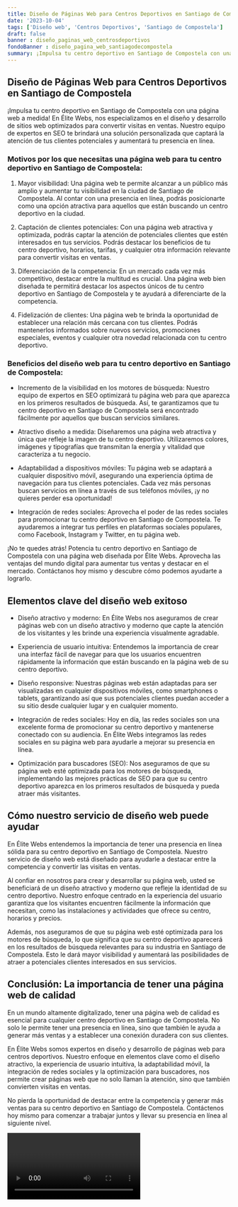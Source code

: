 ```yaml
---
title: Diseño de Páginas Web para Centros Deportivos en Santiago de Compostela
date: '2023-10-04'
tags: ['Diseño web', 'Centros Deportivos', 'Santiago de Compostela']
draft: false
banner : diseño_paginas_web_centrosdeportivos
fondoBanner : diseño_pagina_web_santiagodecompostela
summary: ¡Impulsa tu centro deportivo en Santiago de Compostela con una página web a medida! En Élite Webs, nos especializamos en el diseño y desarrollo de sitios web optimizados para convertir visitas en ventas. Nuestro equipo de expertos en SEO te brindará una solución personalizada que captará la atención de tus clientes potenciales y aumentará tu presencia en línea.
---
```


## Diseño de Páginas Web para Centros Deportivos en Santiago de Compostela

¡Impulsa tu centro deportivo en Santiago de Compostela con una página web a medida! En Élite Webs, nos especializamos en el diseño y desarrollo de sitios web optimizados para convertir visitas en ventas. Nuestro equipo de expertos en SEO te brindará una solución personalizada que captará la atención de tus clientes potenciales y aumentará tu presencia en línea.

### Motivos por los que necesitas una página web para tu centro deportivo en Santiago de Compostela:

1. Mayor visibilidad: Una página web te permite alcanzar a un público más amplio y aumentar tu visibilidad en la ciudad de Santiago de Compostela. Al contar con una presencia en línea, podrás posicionarte como una opción atractiva para aquellos que están buscando un centro deportivo en la ciudad.

2. Captación de clientes potenciales: Con una página web atractiva y optimizada, podrás captar la atención de potenciales clientes que estén interesados en tus servicios. Podrás destacar los beneficios de tu centro deportivo, horarios, tarifas, y cualquier otra información relevante para convertir visitas en ventas.

3. Diferenciación de la competencia: En un mercado cada vez más competitivo, destacar entre la multitud es crucial. Una página web bien diseñada te permitirá destacar los aspectos únicos de tu centro deportivo en Santiago de Compostela y te ayudará a diferenciarte de la competencia.

4. Fidelización de clientes: Una página web te brinda la oportunidad de establecer una relación más cercana con tus clientes. Podrás mantenerlos informados sobre nuevos servicios, promociones especiales, eventos y cualquier otra novedad relacionada con tu centro deportivo.

### Beneficios del diseño web para tu centro deportivo en Santiago de Compostela:

- Incremento de la visibilidad en los motores de búsqueda: Nuestro equipo de expertos en SEO optimizará tu página web para que aparezca en los primeros resultados de búsqueda. Así, te garantizamos que tu centro deportivo en Santiago de Compostela será encontrado fácilmente por aquellos que buscan servicios similares.

- Atractivo diseño a medida: Diseñaremos una página web atractiva y única que refleje la imagen de tu centro deportivo. Utilizaremos colores, imágenes y tipografías que transmitan la energía y vitalidad que caracteriza a tu negocio.

- Adaptabilidad a dispositivos móviles: Tu página web se adaptará a cualquier dispositivo móvil, asegurando una experiencia óptima de navegación para tus clientes potenciales. Cada vez más personas buscan servicios en línea a través de sus teléfonos móviles, ¡y no quieres perder esa oportunidad!

- Integración de redes sociales: Aprovecha el poder de las redes sociales para promocionar tu centro deportivo en Santiago de Compostela. Te ayudaremos a integrar tus perfiles en plataformas sociales populares, como Facebook, Instagram y Twitter, en tu página web.

¡No te quedes atrás! Potencia tu centro deportivo en Santiago de Compostela con una página web diseñada por Élite Webs. Aprovecha las ventajas del mundo digital para aumentar tus ventas y destacar en el mercado. Contáctanos hoy mismo y descubre cómo podemos ayudarte a lograrlo.

<GifSeo />

<Cta />

## Elementos clave del diseño web exitoso

- Diseño atractivo y moderno: En Élite Webs nos aseguramos de crear páginas web con un diseño atractivo y moderno que capte la atención de los visitantes y les brinde una experiencia visualmente agradable.

- Experiencia de usuario intuitiva: Entendemos la importancia de crear una interfaz fácil de navegar para que los usuarios encuentren rápidamente la información que están buscando en la página web de su centro deportivo.

- Diseño responsive: Nuestras páginas web están adaptadas para ser visualizadas en cualquier dispositivos móviles, como smartphones o tablets, garantizando así que sus potenciales clientes puedan acceder a su sitio desde cualquier lugar y en cualquier momento.

- Integración de redes sociales: Hoy en día, las redes sociales son una excelente forma de promocionar su centro deportivo y mantenerse conectado con su audiencia. En Élite Webs integramos las redes sociales en su página web para ayudarle a mejorar su presencia en línea.

- Optimización para buscadores (SEO): Nos aseguramos de que su página web esté optimizada para los motores de búsqueda, implementando las mejores prácticas de SEO para que su centro deportivo aparezca en los primeros resultados de búsqueda y pueda atraer más visitantes.

## Cómo nuestro servicio de diseño web puede ayudar

En Élite Webs entendemos la importancia de tener una presencia en línea sólida para su centro deportivo en Santiago de Compostela. Nuestro servicio de diseño web está diseñado para ayudarle a destacar entre la competencia y convertir las visitas en ventas.

Al confiar en nosotros para crear y desarrollar su página web, usted se beneficiará de un diseño atractivo y moderno que refleje la identidad de su centro deportivo. Nuestro enfoque centrado en la experiencia del usuario garantiza que los visitantes encuentren fácilmente la información que necesitan, como las instalaciones y actividades que ofrece su centro, horarios y precios.

Además, nos aseguramos de que su página web esté optimizada para los motores de búsqueda, lo que significa que su centro deportivo aparecerá en los resultados de búsqueda relevantes para su industria en Santiago de Compostela. Esto le dará mayor visibilidad y aumentará las posibilidades de atraer a potenciales clientes interesados en sus servicios.

## Conclusión: La importancia de tener una página web de calidad

En un mundo altamente digitalizado, tener una página web de calidad es esencial para cualquier centro deportivo en Santiago de Compostela. No solo le permite tener una presencia en línea, sino que también le ayuda a generar más ventas y a establecer una conexión duradera con sus clientes.

En Élite Webs somos expertos en diseño y desarrollo de páginas web para centros deportivos. Nuestro enfoque en elementos clave como el diseño atractivo, la experiencia de usuario intuitiva, la adaptabilidad móvil, la integración de redes sociales y la optimización para buscadores, nos permite crear páginas web que no solo llaman la atención, sino que también convierten visitas en ventas.

No pierda la oportunidad de destacar entre la competencia y generar más ventas para su centro deportivo en Santiago de Compostela. Contáctenos hoy mismo para comenzar a trabajar juntos y llevar su presencia en línea al siguiente nivel.

<Video />

<CtaBot job='Centros Deportivos' city='Santiago de Compostela'/>

<Gmaps query='Santiago de Compostela+españa+maps' />